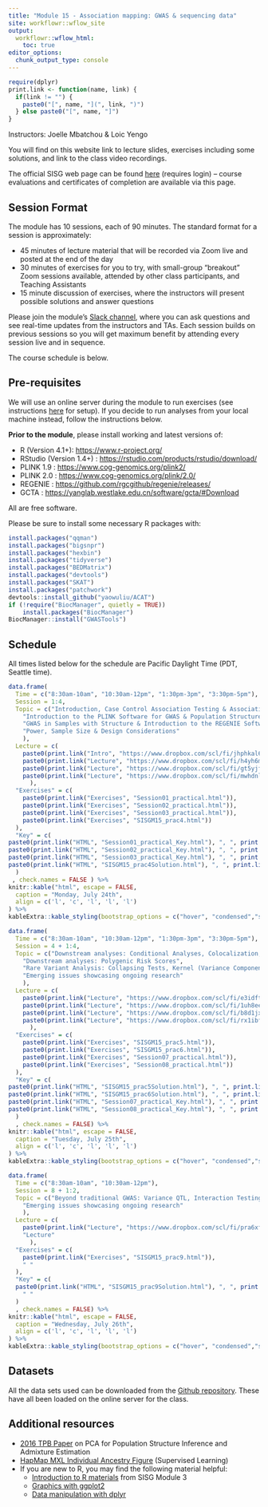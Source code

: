 ```yaml
---
title: "Module 15 - Association mapping: GWAS & sequencing data"
site: workflowr::wflow_site
output:
  workflowr::wflow_html:
    toc: true
editor_options:
  chunk_output_type: console
---
```


```r
require(dplyr)
print.link <- function(name, link) {
  if(link != "") { 
    paste0("[", name, "](", link, ")")
  } else paste0("[", name, "]")
}
```

Instructors: Joelle Mbatchou & Loic Yengo

You will find on this website link to lecture slides, exercises including some solutions, and link to the class video recordings.

The official SISG web page can be found [here](https://si.biostat.washington.edu/courses/SM2315) (requires login) – course evaluations and certificates of completion are available via this page.


## Session Format
The module has 10 sessions, each of 90 minutes. The standard format for a session is approximately:

* 45 minutes of lecture material that will be recorded via Zoom live and posted at the end of the day
* 30 minutes of exercises for you to try, with small-group "breakout" Zoom sessions available, attended by other class participants, and Teaching Assistants
* 15 minute discussion of exercises, where the instructors will present possible solutions and answer questions

Please join the module's [Slack channel](https://uwbiostatisticssisg.slack.com), where you can ask questions and see real-time updates from the instructors and TAs.
Each session builds on previous sessions so you will get maximum benefit by attending every session live and in sequence.

The course schedule is below.


## Pre-requisites

We will use an online server during the module to run exercises (see instructions [here](using_server.html) for setup). 
If you decide to run analyses from your local machine instead, follow the instructions below.

**Prior to the module**, please install working and latest versions of:

* R (Version 4.1+): 
  <a href="https://www.r-project.org/" target="_blank">https://www.r-project.org/</a>
* RStudio (Version 1.4+) : 
  <a href="https://rstudio.com/products/rstudio/download/" target="_blank">https://rstudio.com/products/rstudio/download/</a>
* PLINK 1.9 : 
  <a href="https://www.cog-genomics.org/plink2/" target="_blank">https://www.cog-genomics.org/plink2/</a>
* PLINK 2.0 : 
  <a href="https://www.cog-genomics.org/plink/2.0/" target="_blank">https://www.cog-genomics.org/plink/2.0/</a>
* REGENIE : 
  <a href="https://github.com/rgcgithub/regenie/releases/" target="_blank">https://github.com/rgcgithub/regenie/releases/</a>
* GCTA : 
  <a href="https://yanglab.westlake.edu.cn/software/gcta/#Download" target="_blank">https://yanglab.westlake.edu.cn/software/gcta/#Download</a>

All are free software. 

Please be sure to install some necessary R packages with:
```r
install.packages("qqman")
install.packages("bigsnpr")
install.packages("hexbin")
install.packages("tidyverse")
install.packages("BEDMatrix")
install.packages("devtools")
install.packages("SKAT")
install.packages("patchwork")
devtools::install_github("yaowuliu/ACAT")
if (!require("BiocManager", quietly = TRUE))
    install.packages("BiocManager")
BiocManager::install("GWASTools")
```

## Schedule

All times listed below for the schedule are Pacific Daylight Time (PDT, Seattle time).

```r
data.frame(
  Time = c("8:30am-10am", "10:30am-12pm", "1:30pm-3pm", "3:30pm-5pm"),
  Session = 1:4,
  Topic = c("Introduction, Case Control Association Testing & Association Testing with Quantitative Traits",
    "Introduction to the PLINK Software for GWAS & Population Structure Inference",
    "GWAS in Samples with Structure & Introduction to the REGENIE Software",
    "Power, Sample Size & Design Considerations"
    ),
  Lecture = c(
    paste0(print.link("Intro", "https://www.dropbox.com/scl/fi/jhphkal6ei3vviqs6mdpd/SISG2023session00.pdf?rlkey=9zwr53aq01zppi5ehvt89bbyo&dl=0"), ", ", print.link("Lecture", "https://www.dropbox.com/scl/fi/z0ffm3s34dvqfg0h934kn/SISG2023session01.pdf?rlkey=q83u1u6wxc42lbuy5m2ww2ge8&dl=0")),
    paste0(print.link("Lecture", "https://www.dropbox.com/scl/fi/h4yh6mha6mfys59myvw0w/SISG2023session02.pdf?rlkey=p1fecx9td64n84onk2jo1y7t2&dl=0")),
    paste0(print.link("Lecture", "https://www.dropbox.com/scl/fi/gt5yjftxc6qn6wqvn4x7r/SISG2023session03.pdf?rlkey=fqgwjmreo7bnpbaqgyv6ucbw5&dl=0")),
    paste0(print.link("Lecture", "https://www.dropbox.com/scl/fi/mwhdnlx95hhsc037j3izc/L4_Power-Design_M15.pdf?rlkey=htf2hyd65e8hhnmcirntz07i4&dl=0"))
      ),
  "Exercises" = c(
    paste0(print.link("Exercises", "Session01_practical.html")),
    paste0(print.link("Exercises", "Session02_practical.html")),
    paste0(print.link("Exercises", "Session03_practical.html")),
    paste0(print.link("Exercises", "SISGM15_prac4.html"))
  ),
  "Key" = c(
paste0(print.link("HTML", "Session01_practical_Key.html"), ", ", print.link("Rmd", "https://www.dropbox.com/scl/fi/jjl17tlnxou0c9ljiog87/Session01_practical_Key.Rmd?rlkey=n6mizylh2r27flmtfi741jh7w&dl=0")),
paste0(print.link("HTML", "Session02_practical_Key.html"), ", ", print.link("Rmd", "https://www.dropbox.com/scl/fi/qd4p8bdfl7ql3ms37yqxy/Session02_practical_Key.Rmd?rlkey=2vougy9or92xs2uoqids98m8d&dl=0")),
paste0(print.link("HTML", "Session03_practical_Key.html"), ", ", print.link("Rmd", "https://www.dropbox.com/scl/fi/zeletj9631cg32cqw5jzn/Session03_practical_Key.Rmd?rlkey=nzqntqila54y7gc8fdz9qss1z&dl=0")),
paste0(print.link("HTML", "SISGM15_prac4Solution.html"), ", ", print.link("Rmd", "https://www.dropbox.com/scl/fi/7gwy3rtlam322jvtc7h0a/SISGM15_prac4Solution.Rmd?rlkey=umaly08kh828qderjwzay1452&dl=0"))
  )
 , check.names = FALSE ) %>%
knitr::kable("html", escape = FALSE, 
  caption = "Monday, July 24th", 
  align = c('l', 'c', 'l', 'l', 'l')
) %>%
kableExtra::kable_styling(bootstrap_options = c("hover", "condensed","striped"))
```

```r
data.frame(
  Time = c("8:30am-10am", "10:30am-12pm", "1:30pm-3pm", "3:30pm-5pm"),
  Session = 4 + 1:4,
  Topic = c("Downstream analyses: Conditional Analyses, Colocalization, Fine-mapping, Gene-based & Pathways Analysis",
    "Downstream analyses: Polygenic Risk Scores",
    "Rare Variant Analysis: Collapsing Tests, Kernel (Variance Component) Tests and Omnibus Tests",
    "Emerging issues showcasing ongoing research"
    ),
  Lecture = c(
    paste0(print.link("Lecture", "https://www.dropbox.com/scl/fi/e3idft2ibdhewpeo887ru/L5_Downstream-Analyses_M15.pdf?rlkey=b9295tc25icy0xzcjtx3abaag&dl=0")),
    paste0(print.link("Lecture", "https://www.dropbox.com/scl/fi/1uh8ee1rj02vtuqqyh24i/L6_Polygenic_Scores_Lectures_M15.pdf?rlkey=pcej9onlpg2rwn7g1kzx5ukt6&dl=0")),
    paste0(print.link("Lecture", "https://www.dropbox.com/scl/fi/b8d1jxaz1lti0jc2ykcyi/SISG2023session07.pdf?rlkey=bz8x7cffh5gkdtfnr88y2yl18&dl=0")),
    paste0(print.link("Lecture", "https://www.dropbox.com/scl/fi/rx1ibf1gp7f7i0jgf5as8/SISG2023session08.pdf?rlkey=xbl1oblyndjtist0cytm500hc&dl=0"))
      ),
  "Exercises" = c(
    paste0(print.link("Exercises", "SISGM15_prac5.html")),
    paste0(print.link("Exercises", "SISGM15_prac6.html")),
    paste0(print.link("Exercises", "Session07_practical.html")),
    paste0(print.link("Exercises", "Session08_practical.html"))
  ),
  "Key" = c(
paste0(print.link("HTML", "SISGM15_prac5Solution.html"), ", ", print.link("Rmd", "https://www.dropbox.com/scl/fi/p5rwuiw0g5kqtu07dck5u/SISGM15_prac5Solution.Rmd?rlkey=0mo1txmz3pbrbqbs5nspvjft5&dl=0")),
paste0(print.link("HTML", "SISGM15_prac6Solution.html"), ", ", print.link("Rmd", "https://www.dropbox.com/scl/fi/wfl6iw3t7m295k34l8pqz/SISGM15_prac6Solution.Rmd?rlkey=dr8w03macltt6x2xvd0yelgo9&dl=0")),
paste0(print.link("HTML", "Session07_practical_Key.html"), ", ", print.link("Rmd", "https://www.dropbox.com/scl/fi/842rs0pqlzuq4nn1hogn9/Session07_practical_Key.Rmd?rlkey=kpai7wjy4u1rkgz5zeqgnitjy&dl=0")),
paste0(print.link("HTML", "Session08_practical_Key.html"), ", ", print.link("Rmd", "https://www.dropbox.com/scl/fi/xgzxycy66131grshtcs90/Session08_practical_Key.Rmd?rlkey=ndeh8fhxcgowjbcu2c2tqd0zz&dl=0"))
  )
  , check.names = FALSE) %>%
knitr::kable("html", escape = FALSE, 
  caption = "Tuesday, July 25th", 
  align = c('l', 'c', 'l', 'l', 'l')
) %>%
kableExtra::kable_styling(bootstrap_options = c("hover", "condensed","striped"))
```

```r
data.frame(
  Time = c("8:30am-10am", "10:30am-12pm"),
  Session = 8 + 1:2,
  Topic = c("Beyond traditional GWAS: Variance QTL, Interaction Testing, GWAX, Time-to-event, Multi-trait analysis",
    "Emerging issues showcasing ongoing research"
    ),
  Lecture = c(
    paste0(print.link("Lecture", "https://www.dropbox.com/scl/fi/pra6xf0r7vwgsb435povy/L9_Beyond_Standard_GWAS_M15.pdf?rlkey=ewnfj5kl9jpcjsvxpyfsf3b9y&dl=0")),
    "Lecture" 
      ),
  "Exercises" = c(
    paste0(print.link("Exercises", "SISGM15_prac9.html")),
    " "
  ),
  "Key" = c(
  paste0(print.link("HTML", "SISGM15_prac9Solution.html"), ", ", print.link("Rmd", "https://www.dropbox.com/scl/fi/3gre44f5kkiu8offry1vp/SISGM15_prac9Solution.Rmd?rlkey=9v7qvshezy2bxf5h952jfm1ab&dl=0")),
    " "
  )
  , check.names = FALSE) %>%
knitr::kable("html", escape = FALSE, 
  caption = "Wednesday, July 26th", 
  align = c('l', 'c', 'l', 'l', 'l')
) %>%
kableExtra::kable_styling(bootstrap_options = c("hover", "condensed","striped"))
```


## Datasets

All the data sets used can be downloaded from the [Github repository](https://github.com/joellembatchou/SISG2023_Association_Mapping/tree/master/data).
These have all been loaded on the online server for the class.

## Additional resources

* [2016 TPB Paper](https://faculty.washington.edu/tathornt/sisg/Zheng_Weir_Eigenanalysis_TPB_2016.pdf) on PCA for Population Structure Inference and Admixture Estimation
* [HapMap MXL Individual Ancestry Figure](https://faculty.washington.edu/tathornt/sisg/HapMapMXL_Ancestry_Supervised.pdf) (Supervised Learning)
* If you are new to R, you may find the following material helpful:
  * [Introduction to R materials](https://faculty.washington.edu/kenrice/rintro/) from SISG Module 3
  * [Graphics with ggplot2](https://ggplot2.tidyverse.org/)
  * [Data manipulation with dplyr](http://dplyr.tidyverse.org/)


